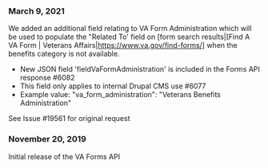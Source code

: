 ### March 9, 2021

We added an additional field relating to VA Form Administration which will be used to populate the "Related To' field on [form search results|[Find A VA Form | Veterans Affairs|https://www.va.gov/find-forms/] when the benefits category is not available. 

* New JSON field 'fieldVaFormAdministration' is included in the Forms API response #6082
* This field only applies to internal Drupal CMS use #6077
* Example value: "va_form_administration": "Veterans Benefits Administration"

See Issue #19561 for original request

### November 20, 2019
Initial release of the VA Forms API
